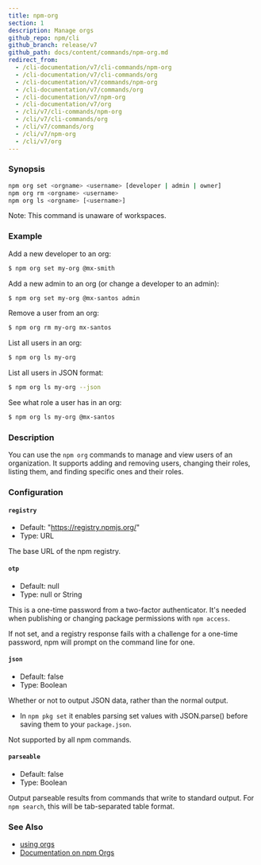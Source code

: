 ```yaml
---
title: npm-org
section: 1
description: Manage orgs
github_repo: npm/cli
github_branch: release/v7
github_path: docs/content/commands/npm-org.md
redirect_from:
  - /cli-documentation/v7/cli-commands/npm-org
  - /cli-documentation/v7/cli-commands/org
  - /cli-documentation/v7/commands/npm-org
  - /cli-documentation/v7/commands/org
  - /cli-documentation/v7/npm-org
  - /cli-documentation/v7/org
  - /cli/v7/cli-commands/npm-org
  - /cli/v7/cli-commands/org
  - /cli/v7/commands/org
  - /cli/v7/npm-org
  - /cli/v7/org
---
```


### Synopsis

```bash
npm org set <orgname> <username> [developer | admin | owner]
npm org rm <orgname> <username>
npm org ls <orgname> [<username>]
```

Note: This command is unaware of workspaces.

### Example

Add a new developer to an org:

```bash
$ npm org set my-org @mx-smith
```

Add a new admin to an org (or change a developer to an admin):

```bash
$ npm org set my-org @mx-santos admin
```

Remove a user from an org:

```bash
$ npm org rm my-org mx-santos
```

List all users in an org:

```bash
$ npm org ls my-org
```

List all users in JSON format:

```bash
$ npm org ls my-org --json
```

See what role a user has in an org:

```bash
$ npm org ls my-org @mx-santos
```

### Description

You can use the `npm org` commands to manage and view users of an organization. It supports adding and removing users, changing their roles, listing them, and finding specific ones and their roles.

### Configuration


#### `registry`

- Default: "https://registry.npmjs.org/"
- Type: URL

The base URL of the npm registry.


#### `otp`

- Default: null
- Type: null or String

This is a one-time password from a two-factor authenticator. It's needed when publishing or changing package permissions with `npm access`.

If not set, and a registry response fails with a challenge for a one-time password, npm will prompt on the command line for one.


#### `json`

- Default: false
- Type: Boolean

Whether or not to output JSON data, rather than the normal output.

- In `npm pkg set` it enables parsing set values with JSON.parse() before saving them to your `package.json`.

Not supported by all npm commands.


#### `parseable`

- Default: false
- Type: Boolean

Output parseable results from commands that write to standard output. For `npm search`, this will be tab-separated table format.



### See Also

- [using orgs](/cli/v7/using-npm/orgs)
- [Documentation on npm Orgs](https://docs.npmjs.com/orgs/)
